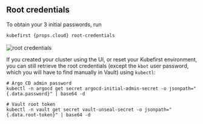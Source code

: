 ## Root credentials

To obtain your 3 initial passwords, run

<code>kubefirst {props.cloud} root-credentials</code>
<br />
<br />
![root credentials](../../../img/common/kubefirst/root-credentials.png)

If you created your cluster using the UI, or reset your Kubefirst environment, you can still retrieve the root credentials (except the `kbot` user password, which you will have to find manually in Vault) using `kubectl`:

```shell
# Argo CD admin password
kubectl -n argocd get secret argocd-initial-admin-secret -o jsonpath="{.data.password}" | base64 -d

# Vault root token
kubectl -n vault get secret vault-unseal-secret -o jsonpath="{.data.root-token}" | base64 -d
```
